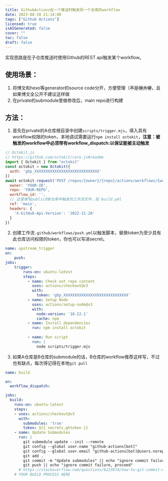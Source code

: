 ---
title: GithubActions在一个推送时触发另一个仓库的workflow
date: 2023-08-20 21:14:08
tags: ["Github Actions"]
licensed: true
isAIGenerated: false
cover: ""
toc: false
draft: false
---

实现思路是在子仓库推送时使用Github的REST api触发某个workflow。

<Excerpt />

## 使用场景：
1. 将博文和hexo等generator的source code分开，方便管理（~~不是很方便~~，且如果博文全公开不建议这样做
2. 在private的submodule里做修改后，main repo进行构建
## 方法：
1. 首先在private的A仓库根目录中创建`scripts/trigger.mjs`，填入具有workflow权限的token，本地调试需要运行`npm install octokit`，**注意：被触发的workflow中必须带有workflow_dispatch:以保证能被主动触发**

```js
// Octokit.js
// https://github.com/octokit/core.js#readme
import { Octokit } from "octokit"
const octokit = new Octokit({
  auth: 'ghp_XXXXXXXXXXXXXXXXXXXXXXXXXXXXX'
})
await octokit.request('POST /repos/{owner}/{repo}/actions/workflows/{workflow_id}/dispatches', {
  owner: 'YOUR-ID',
  repo: 'YOUR-REPO',
  workflow_id: '',
  // 这里填写public的B仓库中触发的工作流文件，如 build.yml
  ref: 'main',
  headers: {
    'X-GitHub-Api-Version': '2022-11-28'
  }
})
```

2. 创建工作流`.github/workflows/push.yml`以触发脚本，替换token为至少具有此仓库访问权限的token，你也可以写进secret。
```yml
name: upstream_trigger
on:
    push: 
jobs:
    trigger:
        runs-on: ubuntu-latest
        steps:
          - name: Check out repo content
            uses: actions/checkout@v3
            with:
              token: 'ghp_XXXXXXXXXXXXXXXXXXXXXXXXXXXXX'
          - name: Setup Node
            uses: actions/setup-node@v3
            with:
              node-version: '18.12.1'
              cache: npm
          - name: Install dependencies
            run: npm install octokit
    
          - name: Run script
            run: |
              node scripts/trigger.mjs
```

3. 如果A仓库是B仓库的submodule的话，B仓库的workflow推荐这样写，不过也有缺点，每次得记得在本地`git pull`
```yml
name: build

on:
  workflow_dispatch:

jobs:
  build:
    runs-on: ubuntu-latest
    steps: 
    - uses: actions/checkout@v3
      with:
        submodules: 'true'
        token: ${{ secrets.ghtoken }}
    - name: Update Submodules
      run: |
        git submodule update --init --remote
        git config --global user.name "github-actions[bot]"
        git config --global user.email "github-actions[bot]@users.noreply.github.com"
        git add .
        git commit -m "Update submodules" || echo "ignore commit failure, proceed"
        git push || echo "ignore commit failure, proceed"
      # https://stackoverflow.com/questions/8123674/how-to-git-commit-nothing-without-an-error
    # YOUR BUILD PROCESS HERE
```
